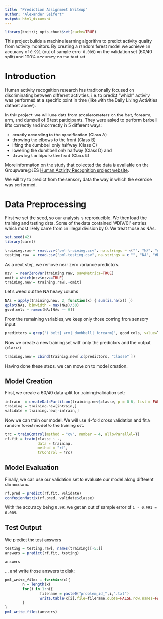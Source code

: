 ```yaml
---
title: "Prediction Assignment Writeup"
author: "Alexander Seifert"
output: html_document
---
```


```r
library(knitr); opts_chunk$set(cache=TRUE)
```

This project builds a machine learning algorithm to predict activity quality from activity monitors. By creating a random forest model we achieve an accuracy of `0.991` (out of sample error `0.009`) on the validation set (60/40 split) and 100% accuracy on the test set.


# Introduction

Human activity recognition research has traditionally focused on discriminating between different activities, i.e. to predict "which" activity was performed at a specific point in time (like with the Daily Living Activities dataset above).

In this project, we will use data from accelerometers on the belt, forearm, arm, and dumbell of 6 test participants. They were asked to perform barbell lifts correctly and incorrectly in 5 different ways:

* exactly according to the specification (Class A)
* throwing the elbows to the front (Class B)
* lifting the dumbbell only halfway (Class C)
* lowering the dumbbell only halfway (Class D) and
* throwing the hips to the front (Class E)

More information on the study that collected the data is available on the Groupware@LES [Human Activity Recognition project website](http://groupware.les.inf.puc-rio.br/har#ixzz34oK3Rck9).

We will try to predict from the sensory data the way in which the exercise was performed.

# Data Preprocessing

First we set the seed, so our analysis is reproducible. We then load the training and testing data. Some of the data contained "#DIV/0!" entries, which most likely came from an illegal division by 0. We treat those as NAs.

```r
set.seed(42)
library(caret)

training.raw = read.csv("pml-training.csv", na.strings = c("", "NA", "#DIV/0!"))
testing.raw  = read.csv("pml-testing.csv", na.strings = c("", "NA", "#DIV/0!"))
```


As a next step, we remove near zero variance predictors.

```r
nzv  = nearZeroVar(training.raw, saveMetrics=TRUE)
omit = which(nzv$nzv==TRUE)
training.new = training.raw[,-omit]
```

Let's weed out the NA heavy colums
```r
NAs = apply(training.new, 2, function(x) { sum(is.na(x)) })
qplot(NAs, binwidth = max(NAs)/30)
good.cols = names(NAs[NAs == 0])
```


From the remaining variables, we keep only those coming from sensory input:
```r
predictors = grep("(_belt|_arm|_dumbbell|_forearm)", good.cols, value=T)
```


Now we create a new training set with only the predictors and the output (`classe`)
```r
training.new = cbind(training.new[,c(predictors, "classe")])
```

Having done these steps, we can move on to model creation.


## Model Creation

First, we create a 60/40 data split for training/validation set:
```r
intrain  = createDataPartition(training.new$classe, p = 0.6, list = FALSE)
training = training.new[intrain,]
validate = training.new[-intrain,]
```

Now we can train our model. We will use 4-fold cross validation and fit a random forest model to the training set.
```r
trc = trainControl(method = "cv", number = 4, allowParallel=T)
rf.fit = train(classe ~ .,
               data = training,
               method = "rf",
               trControl = trc)

```


## Model Evaluation

Finally, we can use our validation set to evaluate our model along different dimensions:

```r
rf.pred = predict(rf.fit, validate)
confusionMatrix(rf.pred, validate$classe)
```

With the accuracy being `0.991` we get an out of sample error of `1 - 0.991 = 0.009`.


## Test Output

We predict the test answers
```r
testing = testing.raw[, names(training)[-53]]
answers = predict(rf.fit, testing)

answers
```


… and write those answers to disk:
```r
pml_write_files = function(x){
        n = length(x)
        for(i in 1:n){
                filename = paste0("problem_id_",i,".txt")
                write.table(x[i],file=filename,quote=FALSE,row.names=FALSE,col.names=FALSE)
        }
}
pml_write_files(answers)
```
